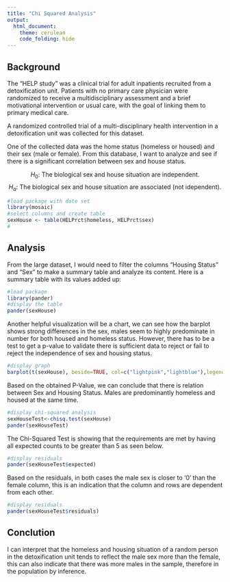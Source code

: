 ```yaml
---
title: "Chi Squared Analysis"
output: 
  html_document:
    theme: cerulean
    code_folding: hide
---
```


<!-- A good rule of thumb is 10 observations per "combination-group" in your data -->

## Background

The "HELP study" was a clinical trial for adult inpatients recruited from a detoxification unit. Patients with no primary care physician were randomized to receive a multidisciplinary assessment and a brief motivational intervention or usual care, with the goal of linking them to primary medical care.

A randomized controlled trial of a multi-disciplinary health intervention in a detoxification unit was collected for this dataset.

One of the collected data was the home status (homeless or housed) and their sex (male or female). From this database, I want to analyze and see if there is a significant correlation between sex and house status.

$$
  H_0: \ \text{The biological sex and house situation are independent.}
$$
$$
  H_a: \ \text{The biological sex and house situation are associated (not idependent).}
$$


```r
#load package with date set
library(mosaic)
#select columns and create table
sexHouse <- table(HELPrct$homeless, HELPrct$sex)
#
```

## Analysis

From the large dataset, I would need to filter the columns "Housing Status" and "Sex" to make a summary table and analyze its content. Here is a summary table with its values added up:

```r
#load package
library(pander)
#display the table
pander(sexHouse)
```

Another helpful visualization will be a chart, we can see how the barplot shows strong differences in the sex, males seem to highly predominate in number for both housed and homeless status. However, there has to be a test to get a p-value to validate there is sufficient data to reject or fail to reject the independence of sex and housing status.

```r
#display graph
barplot(t(sexHouse), beside=TRUE, col=c("lightpink","lightblue"),legend.text=TRUE,args.legend = list(x="topleft",bty="n",title="Sex"),xlab="Housing Status",main="Housing Staus and Sex")
```

Based on the obtained P-Value, we can conclude that there is relation between Sex and Housing Status. Males are predominantly homeless and housed at the same time.

```r
#display chi-squared analysis
sexHouseTest<-chisq.test(sexHouse)
pander(sexHouseTest)
```

The Chi-Squared Test is showing that the requirements are met by having all expected counts to be greater than 5 as seen below.

```r
#display residuals
pander(sexHouseTest$expected)
```

 Based on the residuals, in both cases the male sex is closer to '0' than the female column, this is an indication that the column and rows are dependent from each other.

```r
#display residuals
pander(sexHouseTest$residuals)
```

## Conclution

I can interpret that the homeless and housing situation of a random person in the detoxification unit tends to reflect the male sex more than the female, this can also indicate that there was more males in the sample, therefore in the population by inference.